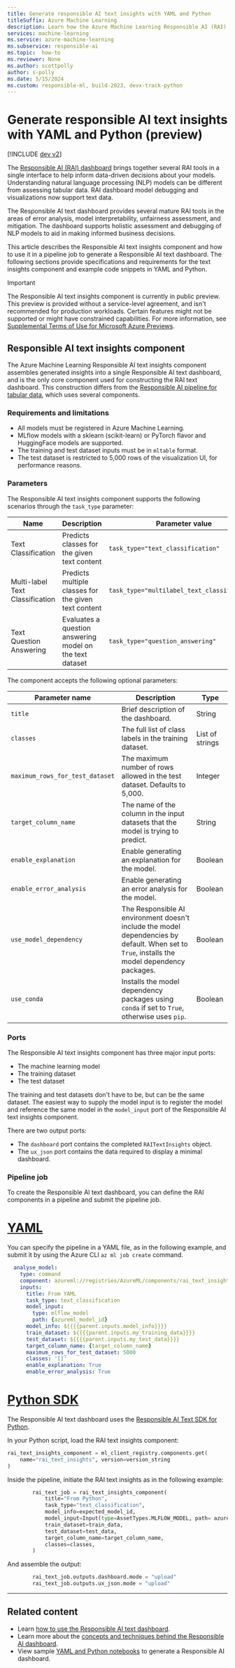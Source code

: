 ```yaml
---
title: Generate responsible AI text insights with YAML and Python
titleSuffix: Azure Machine Learning
description: Learn how the Azure Machine Learning Responsible AI (RAI) text insights component generates a RAI text dashboard by using a pipeline in Python or YAML.
services: machine-learning
ms.service: azure-machine-learning
ms.subservice: responsible-ai
ms.topic:  how-to
ms.reviewer: None
ms.author: scottpolly
author: s-polly
ms.date: 5/15/2024
ms.custom: responsible-ml, build-2023, devx-track-python
---
```


# Generate responsible AI text insights with YAML and Python (preview)

[!INCLUDE [dev v2](includes/machine-learning-dev-v2.md)]

The [Responsible AI (RAI) dashboard](concept-responsible-ai-dashboard.md) brings together several RAI tools in a single interface to help inform data-driven decisions about your models. Understanding natural language processing (NLP) models can be different from assessing tabular data. RAI dashboard model debugging and visualizations now support text data.

The Responsible AI text dashboard provides several mature RAI tools in the areas of error analysis, model interpretability, unfairness assessment, and mitigation. The dashboard supports holistic assessment and debugging of NLP models to aid in making informed business decisions.

This article describes the Responsible AI text insights component and how to use it in a pipeline job to generate a Responsible AI text dashboard. The following sections provide specifications and requirements for the text insights component and example code snippets in YAML and Python.

> [!IMPORTANT]
> The Responsible AI text insights component is currently in public preview. This preview is provided without a service-level agreement, and isn't recommended for production workloads. Certain features might not be supported or might have constrained capabilities. For more information, see [Supplemental Terms of Use for Microsoft Azure Previews](https://azure.microsoft.com/support/legal/preview-supplemental-terms/).

## Responsible AI text insights component

The Azure Machine Learning Responsible AI text insights component assembles generated insights into a single Responsible AI text dashboard, and is the only core component used for constructing the RAI text dashboard. This construction differs from the [Responsible AI pipeline for tabular data](how-to-responsible-ai-insights-sdk-cli.md#responsible-ai-components), which uses several components.

### Requirements and limitations

- All models must be registered in Azure Machine Learning.
- MLflow models with a sklearn (scikit-learn) or PyTorch flavor and HuggingFace models are supported.
- The training and test dataset inputs must be in `mltable` format.
- The test dataset is restricted to 5,000 rows of the visualization UI, for performance reasons.

### Parameters

The Responsible AI text insights component supports the following scenarios through the `task_type` parameter:

| Name                            | Description                                         | Parameter value                              |
|---------------------------------|-----------------------------------------------------|---------------------------------------------|
| Text Classification | Predicts classes for the given text content | `task_type="text_classification"` |
| Multi-label Text Classification | Predicts multiple classes for the given text content | `task_type="multilabel_text_classification"` |
| Text Question Answering | Evaluates a question answering model on the text dataset | `task_type="question_answering"` |

The component accepts the following optional parameters:

| Parameter name | Description | Type |
|----------------|-------------|------|
| `title` | Brief description of the dashboard. | String |
| `classes` | The full list of class labels in the training dataset. | List of strings |
| `maximum_rows_for_test_dataset` | The maximum number of rows allowed in the test dataset. Defaults to 5,000. | Integer |
| `target_column_name` | The name of the column in the input datasets that the model is trying to predict. | String |
| `enable_explanation` | Enable generating an explanation for the model.  | Boolean |
| `enable_error_analysis` | Enable generating an error analysis for the model.  | Boolean|
| `use_model_dependency` | The Responsible AI environment doesn't include the model dependencies by default. When set to `True`, installs the model dependency packages.  | Boolean |
| `use_conda` | Installs the model dependency packages using `conda` if set to `True`, otherwise uses `pip`.  | Boolean |

### Ports

The Responsible AI text insights component has three major input ports:

- The machine learning model
- The training dataset
- The test dataset

The training and test datasets don't have to be, but can be the same dataset. The easiest way to supply the model input is to register the model and reference the same model in the `model_input` port of the Responsible AI text insights component.

There are two output ports:

- The `dashboard` port contains the completed `RAITextInsights` object.
- The `ux_json` port contains the data required to display a minimal dashboard.

### Pipeline job

To create the Responsible AI text dashboard, you can define the RAI components in a pipeline and submit the pipeline job.

# [YAML](#tab/yaml)

You can specify the pipeline in a YAML file, as in the following example, and submit it by using the Azure CLI `az ml job create` command.

```yml
  analyse_model: 
    type: command 
    component: azureml://registries/AzureML/components/rai_text_insights/versions/2 
    inputs: 
      title: From YAML  
      task_type: text_classification 
      model_input: 
        type: mlflow_model 
        path: {azureml_model_id}
      model_info: ${{{{parent.inputs.model_info}}}} 
      train_dataset: ${{{{parent.inputs.my_training_data}}}} 
      test_dataset: ${{{{parent.inputs.my_test_data}}}} 
      target_column_name: {target_column_name} 
      maximum_rows_for_test_dataset: 5000 
      classes: '[]' 
      enable_explanation: True 
      enable_error_analysis: True 
```

# [Python SDK](#tab/python)

The Responsible AI text dashboard uses the [Responsible AI Text SDK for Python](https://github.com/microsoft/responsible-ai-toolbox/tree/main/responsibleai_text).

In your Python script, load the RAI text insights component:

```python
rai_text_insights_component = ml_client_registry.components.get( 
    name="rai_text_insights", version=version_string 
) 
```

Inside the pipeline, initiate the RAI text insights as in the following example:

```python
        rai_text_job = rai_text_insights_component( 
            title="From Python", 
            task_type="text_classification", 
            model_info=expected_model_id, 
            model_input=Input(type=AssetTypes.MLFLOW_MODEL, path= azureml_model_id), 
            train_dataset=train_data, 
            test_dataset=test_data, 
            target_column_name=target_column_name, 
            classes=classes, 
        ) 
```

And assemble the output:

```python
        rai_text_job.outputs.dashboard.mode = "upload" 
        rai_text_job.outputs.ux_json.mode = "upload" 
```
---

## Related content

- Learn [how to use the Responsible AI text dashboard](how-to-responsible-ai-text-dashboard.md).
- Learn more about the [concepts and techniques behind the Responsible AI dashboard](concept-responsible-ai-dashboard.md).
- View sample [YAML and Python notebooks](https://github.com/Azure/azureml-examples/tree/main/sdk/python/responsible-ai) to generate a Responsible AI dashboard.
